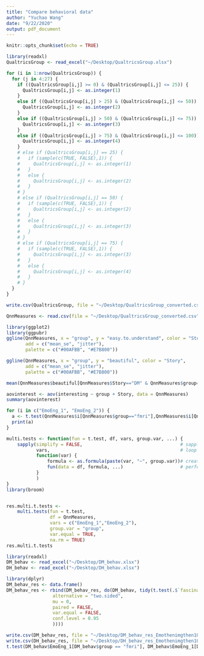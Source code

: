 ```yaml
---
title: "Compare behavioral data"
author: "Yuchao Wang"
date: "9/22/2020"
output: pdf_document
---
```


```r
knitr::opts_chunk$set(echo = TRUE)
```

```r
library(readxl)
QualtricsGroup <- read_excel("~/Desktop/QualtricsGroup.xlsx")

for (i in 1:nrow(QualtricsGroup)) {
  for (j in 4:27) {
    if ((QualtricsGroup[i,j] >= 0) & (QualtricsGroup[i,j] <= 25)) {
      QualtricsGroup[i,j] <- as.integer(1) 
    }
    else if ((QualtricsGroup[i,j] > 25) & (QualtricsGroup[i,j] <= 50)) {
      QualtricsGroup[i,j] <- as.integer(2) 
    }
    else if ((QualtricsGroup[i,j] > 50) & (QualtricsGroup[i,j] <= 75)) {
      QualtricsGroup[i,j] <- as.integer(3) 
    }
    else if ((QualtricsGroup[i,j] > 75) & (QualtricsGroup[i,j] <= 100)) {
      QualtricsGroup[i,j] <- as.integer(4) 
    }
    # else if (QualtricsGroup[i,j] == 25) {
    #   if (sample(c(TRUE, FALSE),1)) {
    #     QualtricsGroup[i,j] <- as.integer(1)
    #   }
    #   else {
    #     QualtricsGroup[i,j] <- as.integer(2)
    #   }
    # }
    # else if (QualtricsGroup[i,j] == 50) {
    #   if (sample(c(TRUE, FALSE),1)) {
    #     QualtricsGroup[i,j] <- as.integer(2)
    #   }
    #   else {
    #     QualtricsGroup[i,j] <- as.integer(3)
    #   }
    # }
    # else if (QualtricsGroup[i,j] == 75) {
    #   if (sample(c(TRUE, FALSE),1)) {
    #     QualtricsGroup[i,j] <- as.integer(3)
    #   }
    #   else {
    #     QualtricsGroup[i,j] <- as.integer(4)
    #   }
    # }
  }
}

write.csv(QualtricsGroup, file = "~/Desktop/QualtricsGroup_converted.csv")

QnnMeasures <- read.csv(file = "~/Desktop/QualtricsGroup_converted.csv")

library(ggplot2)
library(ggpubr)
ggline(QnnMeasures, x = "group", y = "easy.to.understand", color = "Story",
       add = c("mean_se", "jitter"),
       palette = c("#00AFBB", "#E7B800"))

ggline(QnnMeasures, x = "group", y = "beautiful", color = "Story",
       add = c("mean_se", "jitter"),
       palette = c("#00AFBB", "#E7B800"))

mean(QnnMeasures$beautiful[QnnMeasures$Story=="DM" & QnnMeasures$group=="fmri"], na.rm = TRUE)

aovinterest <- aov(interesting ~ group + Story, data = QnnMeasures)
summary(aovinterest)

for (i in c("EmoEng_1", "EmoEng_2")) {
  a <- t.test(QnnMeasures$i[QnnMeasures$group=="fmri"],QnnMeasures$i[QnnMeasures$group=="qualtrics"])
  print(a)
}

multi.tests <- function(fun = t.test, df, vars, group.var, ...) {
    sapply(simplify = FALSE,                                    # sapply(simplify=T) better, elements named
           vars,                                                # loop on vector of outcome variable names
           function(var) {
               formula <- as.formula(paste(var, "~", group.var))# create a formula with outcome and grouping var.
               fun(data = df, formula, ...)                     # perform test with a given fun, default t.test
           }
           )
}
library(broom)


res.multi.t.tests <-
    multi.tests(fun = t.test,
                df = QnnMeasures,
                vars = c("EmoEng_1","EmoEng_2"),
                group.var = "group",
                var.equal = TRUE, 
                na.rm = TRUE)
res.multi.t.tests

library(readxl)
DM_behav <- read_excel("~/Desktop/DM_behav.xlsx")
DH_behav <- read_excel("~/Desktop/DH_behav.xlsx")

library(dplyr)
DM_behav_res <- data.frame()
DM_behav_res <- rbind(DM_behav_res, do(DM_behav, tidy(t.test(.$`fascinating` ~ .$group,
                 alternative = "two.sided",
                 mu = 0,
                 paired = FALSE,
                 var.equal = FALSE,
                 conf.level = 0.95
                 ))))

write.csv(DM_behav_res, file = "~/Desktop/DM_behav_res_Emothenimgthen10item.csv")
write.csv(DH_behav_res, file = "~/Desktop/DH_behav_res_Emothenimgthen10itemthenficandnovel.csv")
t.test(DM_behav$EmoEng_1[DM_behav$group == "fmri"], DM_behav$EmoEng_1[DM_behav$group == "qualtrics"])
```
